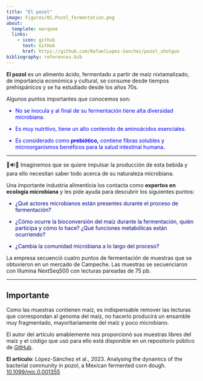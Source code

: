 ```yaml
---
title: "El pozol"
image: Figures/01.Pozol_fermentation.png
about:
  template: marquee
  links:
    - icon: github
      text: GitHub
      href: https://github.com/RafaelLopez-Sanchez/pozol_shotgun
bibliography: references.bib
---
```


**El pozol** es un alimento ácido, fermentado a partir de maíz nixtamalizado, de importancia económica y cultural, se consume desde tiempos prehispánicos y se ha estudiado desde los años 70s.

Algunos puntos importantes que conocemos son:

<FONT COLOR="blue">

-   No se inocula y al final de su fermentación tiene alta diversidad microbiana.

-   Es muy nutritivo, tiene un alto contenido de aminoácidos esenciales.

-   Es considerado como **prebiótico,** contiene fibras solubles y microorganismos benéficos para la salud intestinal humana**.**

</FONT>

------------------------------------------------------------------------

🧬🔊🦠 Imaginemos que se quiere impulsar la producción de esta bebida y para ello necesitan saber todo acerca de su naturaleza microbiana.

Una importante industria alimenticia los contacta como **expertos en ecología microbiana** y les pide ayuda para descubrir los siguientes puntos:

<FONT COLOR="darkblue">

-   ¿Qué actores microbianos están presentes durante el proceso de fermentación?

-   ¿Cómo ocurre la bioconversión del maíz durante la fermentación, quién participa y cómo lo hace? ¿Qué funciones metabólicas están ocurriendo?

-   ¿Cambia la comunidad microbiana a lo largo del proceso?

</FONT>

La empresa secuenció cuatro puntos de fermentación de muestras que se obtuvieron en un mercado de Campeche. Las muestras se secuenciaron con Illumina NextSeq500 con lecturas pareadas de 75 pb.

------------------------------------------------------------------------

::: callout-tip
## Importante

Como las muestras contienen maíz, es indispensable remover las lecturas que correspondan al genoma del maíz, no hacerlo producirá un ensamble muy fragmentado, mayoritariamente del maíz y poco microbiano.

El autor del artículo amablemente nos proporcionó sus muestras libres del maíz y el código que usó para ello está disponible en un repositorio público de [GitHub](https://github.com/RafaelLopez-Sanchez/pozol_shotgun).
:::

**El artículo**: López-Sánchez et al., 2023. Analysing the dynamics of the bacterial community in pozol, a Mexican fermented corn dough. [10.1099/mic.0.001355](https://www.microbiologyresearch.org/content/journal/micro/10.1099/mic.0.001355)
